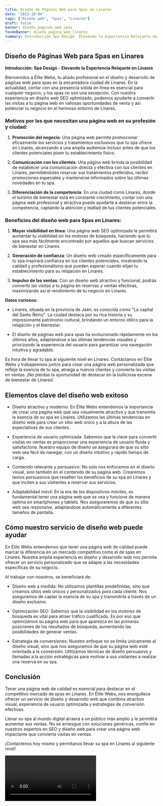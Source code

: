 ```yaml
---
title: Diseño de Páginas Web para Spas en Linares
date: "2023-10-04"
tags: ["Diseño web", "Spas", "Linares"]
draft: false
banner: diseño_paginas_web_spas
fondoBanner: diseño_pagina_web_linares
summary: Introducción Spa Design  Elevando la Experiencia Relajante en Linares
---
```



## Diseño de Páginas Web para Spas en Linares

**Introducción: Spa Design - Elevando la Experiencia Relajante en Linares**

Bienvenidos a Élite Webs, tu aliado profesional en el diseño y desarrollo de páginas web para spas en la encantadora ciudad de Linares. En la actualidad, contar con una presencia sólida en línea es esencial para cualquier negocio, y los spas no son una excepción. Con nuestra experiencia en diseño web SEO optimizado, podemos ayudarte a convertir las visitas a tu página web en valiosas oportunidades de venta y así potenciar tu negocio en el hermoso entorno de Linares.

### Motivos por los que necesitan una página web en su profesión y ciudad:

1. **Promoción del negocio**: Una página web permite promocionar eficazmente los servicios y tratamientos exclusivos que tu spa ofrece en Linares, alcanzando a una amplia audiencia incluso antes de que los clientes potenciales pisen tu establecimiento físico.

2. **Comunicación con los clientes**: Una página web brinda la posibilidad de establecer una comunicación directa y efectiva con tus clientes en Linares, permitiéndoles reservar sus tratamientos preferidos, recibir promociones especiales y mantenerse informados sobre las últimas novedades en tu spa.

3. **Diferenciación de la competencia**: En una ciudad como Linares, donde el turismo de bienestar está en constante crecimiento, contar con una página web profesional y atractiva puede ayudarte a destacar entre la competencia, captando la atención y lealtad de tus clientes potenciales.

### Beneficios del diseño web para Spas en Linares:

1. **Mayor visibilidad en línea**: Una página web SEO optimizada te permitirá aumentar tu visibilidad en los motores de búsqueda, haciendo que tu spa sea más fácilmente encontrado por aquellos que buscan servicios de bienestar en Linares.

2. **Generación de confianza**: Un diseño web creado específicamente para tu spa inspirará confianza en tus clientes potenciales, mostrando la calidad y profesionalismo que pueden esperar cuando elijan tu establecimiento para su relajación en Linares.

3. **Impulso de las ventas**: Con un diseño web atractivo y funcional, podrás convertir las visitas a tu página en reservas y ventas efectivas, maximizando así el rendimiento de tu negocio en Linares.

**Datos curiosos:**

- Linares, situada en la provincia de Jaén, es conocida como "La capital del Santo Reino". La ciudad destaca por su rica historia y su impresionante patrimonio cultural, brindando un entorno idílico para la relajación y el bienestar.

- El diseño de páginas web para spas ha evolucionado rápidamente en los últimos años, adaptándose a las últimas tendencias visuales y priorizando la experiencia del usuario para garantizar una navegación intuitiva y agradable.

Es hora de llevar tu spa al siguiente nivel en Linares. Contáctanos en Élite Webs y trabajaremos juntos para crear una página web personalizada que refleje la esencia de tu spa, atraiga a nuevos clientes y convierta las visitas en ventas. ¡No pierdas la oportunidad de destacar en la bulliciosa escena de bienestar de Linares!

<GifSeo />

<Cta />

## Elementos clave del diseño web exitoso

- Diseño atractivo y moderno: En Élite Webs entendemos la importancia de crear una página web que sea visualmente atractiva y que transmita la esencia de su spa en Linares. Utilizamos las últimas tendencias en diseño web para crear un sitio web único y a la altura de las expectativas de sus clientes.

- Experiencia de usuario optimizada: Sabemos que la clave para convertir visitas en ventas es proporcionar una experiencia de usuario fluida y satisfactoria. Nuestro equipo de diseño se asegurará de que su sitio web sea fácil de navegar, con un diseño intuitivo y rápido tiempo de carga.

- Contenido relevante y persuasivo: No solo nos enfocamos en el diseño visual, sino también en el contenido de su página web. Crearemos textos persuasivos que resalten los beneficios de su spa en Linares y que inciten a sus visitantes a reservar sus servicios.

- Adaptabilidad móvil: En la era de los dispositivos móviles, es fundamental tener una página web que se vea y funcione de manera óptima en smartphones y tablets. Nos aseguraremos de que su sitio web sea responsive, adaptándose automáticamente a diferentes tamaños de pantalla.

## Cómo nuestro servicio de diseño web puede ayudar

En Élite Webs entendemos que tener una página web de calidad puede marcar la diferencia en un mercado competitivo como el de spas en Linares. Nuestra amplia experiencia en diseño y desarrollo web nos permite ofrecer un servicio personalizado que se adapte a las necesidades específicas de su negocio.

Al trabajar con nosotros, se beneficiará de:

- Diseño web a medida: No utilizamos plantillas predefinidas, sino que creamos sitios web únicos y personalizados para cada cliente. Nos aseguramos de captar la esencia de su spa y transmitirla a través de un diseño exclusivo.

- Optimización SEO: Sabemos que la visibilidad en los motores de búsqueda es vital para atraer tráfico cualificado. Es por eso que optimizamos su página web para que aparezca en las primeras posiciones de los resultados de búsqueda, aumentando las posibilidades de generar ventas.

- Estrategia de conversiones: Nuestro enfoque no se limita únicamente al diseño visual, sino que nos aseguramos de que su página web esté orientada a la conversión. Utilizamos técnicas de diseño persuasivo y llamadas a la acción estratégicas para motivar a sus visitantes a realizar una reserva en su spa.

## Conclusión

Tener una página web de calidad es esencial para destacar en el competitivo mercado de spas en Linares. En Élite Webs, nos enorgullece ofrecer un servicio de diseño y desarrollo web que combina atractivo visual, experiencia de usuario optimizada y estrategias de conversión efectivas.

Llevar su spa al mundo digital atraerá a un público más amplio y le permitirá aumentar sus ventas. No se arriesgue con soluciones genéricas, confíe en nuestros expertos en SEO y diseño web para crear una página web impactante que convierta visitas en ventas.

¡Contáctenos hoy mismo y permítanos llevar su spa en Linares al siguiente nivel!

<Video />

<CtaBot job="Spas" city="Linares" />

<Gmaps query="Linares+españa+maps" />
